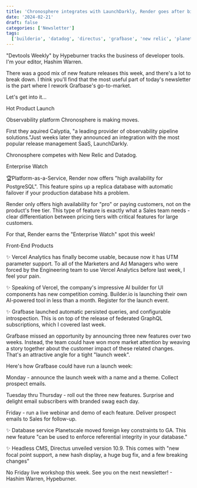 ```yaml
---
title: 'Chronosphere integrates with LaunchDarkly, Render goes after big enterprises'
date: '2024-02-21'
draft: false
categories: ['Newsletter']
tags:
  ['builderio', 'datadog', 'directus', 'grafbase', 'new relic', 'planetscale', 'render', 'vercel']
---
```


"Devtools Weekly" by Hypeburner tracks the business of developer tools. I'm your editor, Hashim Warren.

There was a good mix of new feature releases this week, and there's a lot to break down. I think you'll find that the most useful part of today's newsletter is the part where I rework Grafbase's go-to-market.

Let's get into it...

Hot Product Launch

Observability platform Chronosphere is making moves.

First they aquired Calyptia, "a leading provider of observability pipeline solutions."Just weeks later they announced an integration with the most popular release management SaaS, LaunchDarkly.

Chronosphere competes with New Relic and Datadog.

Enterprise Watch

🏆Platform-as-a-Service, Render now offers "high availability for PostgreSQL". This feature spins up a replica database with automatic failover if your production database hits a problem.

Render only offers high availability for "pro" or paying customers, not on the product's free tier. This type of feature is exactly what a Sales team needs - clear differentiation between pricing tiers with critical features for large customers.

For that, Render earns the "Enterprise Watch" spot this week!

Front-End Products

✨ Vercel Analytics has finally become usable, because now it has UTM parameter support. To all of the Marketers and Ad Managers who were forced by the Engineering team to use Vercel Analytics before last week, I feel your pain.

✨ Speaking of Vercel, the company's impressive AI builder for UI components has new competition coming. Builder.io is launching their own AI-powered tool in less than a month. Register for the launch event.

✨ Grafbase launched automatic persisted queries, and configurable introspection. This is on top of the release of federated GraphQL subscriptions, which I covered last week.

Grafbase missed an opportunity by announcing three new features over two weeks. Instead, the team could have won more market attention by weaving a story together about the customer impact of these related changes. That's an attractive angle for a tight "launch week".

Here's how Grafbase could have run a launch week:

Monday - announce the launch week with a name and a theme. Collect prospect emails.

Tuesday thru Thursday - roll out the three new features. Surprise and delight email subscribers with branded swag each day.

Friday - run a live webinar and demo of each feature. Deliver prospect emails to Sales for follow-up.

✨ Database service Planetscale moved foreign key constraints to GA. This new feature "can be used to enforce referential integrity in your database."

✨ Headless CMS, Directus unveiled version 10.9. This comes with "new focal point support, a new hash display, a huge bug fix, and a few breaking changes"

No Friday live workshop this week. See you on the next newsletter! - Hashim Warren, Hypeburner.
